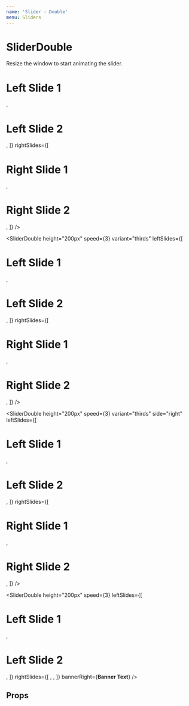 ```yaml
---
name: 'Slider - Double'
menu: Sliders
---
```




# SliderDouble

<FullscreenDemo variant="dark" of={SliderDouble} title="SliderDouble Responsiveness">
  Resize the window to start animating the slider.
  <SliderDouble debug={true} height="200px" speed={3} leftAnimation="fade" leftSlides={[
    <Slide key={uuid()}>
      <Box variant="primary" height="100%" width="100%"><h1>Left Slide 1</h1></Box>
    </Slide>,
    <Slide key={uuid()}>
      <Box variant="dark" height="100%" width="100%"><h1>Left Slide 2</h1></Box>
    </Slide>,
  ]} rightSlides={[
    <Slide key={uuid()}>
      <Box variant="tertiary" height="100%" width="100%"><h1>Right Slide 1</h1></Box>
    </Slide>,
    <Slide key={uuid()}>
      <Box variant="warning" height="100%" width="100%"><h1>Right Slide 2</h1></Box>
    </Slide>,
  ]} />
  
  <SliderDouble height="200px" speed={3} variant="thirds" leftSlides={[
    <Slide key={uuid()}>
      <Box variant="primary" height="100%" width="100%"><h1>Left Slide 1</h1></Box>
    </Slide>,
    <Slide key={uuid()}>
      <Box variant="dark" height="100%" width="100%"><h1>Left Slide 2</h1></Box>
    </Slide>,
  ]} rightSlides={[
    <Slide key={uuid()}>
      <Box variant="tertiary" height="100%" width="100%"><h1>Right Slide 1</h1></Box>
    </Slide>,
    <Slide key={uuid()}>
      <Box variant="warning" height="100%" width="100%"><h1>Right Slide 2</h1></Box>
    </Slide>,
  ]} />
  
  <SliderDouble height="200px" speed={3} variant="thirds" side="right" leftSlides={[
    <Slide key={uuid()}>
      <Box variant="primary" height="100%" width="100%"><h1>Left Slide 1</h1></Box>
    </Slide>,
    <Slide key={uuid()}>
      <Box variant="dark" height="100%" width="100%"><h1>Left Slide 2</h1></Box>
    </Slide>,
  ]} rightSlides={[
    <Slide key={uuid()}>
      <Box variant="tertiary" height="100%" width="100%"><h1>Right Slide 1</h1></Box>
    </Slide>,
    <Slide key={uuid()}>
      <Box variant="warning" height="100%" width="100%"><h1>Right Slide 2</h1></Box>
    </Slide>,
  ]} />
  
  <SliderDouble height="200px" speed={3} leftSlides={[
    <Slide key={uuid()}>
      <Box variant="primary" height="100%" width="100%"><h1>Left Slide 1</h1></Box>
    </Slide>,
    <Slide key={uuid()}>
      <Box variant="dark" height="100%" width="100%"><h1>Left Slide 2</h1></Box>
    </Slide>,
  ]} rightSlides={[
    <Slide key={uuid()}>
      <Box variant="tertiary" height="100%" width="100%" />
    </Slide>,
    <Slide key={uuid()}>
      <Box variant="warning" height="100%" width="100%" />
    </Slide>,
  ]} bannerRight={<Box variant="background"><strong>Banner Text</strong></Box>} />
  
</FullscreenDemo>


## Props

<PropsTable of={SliderDouble} />
